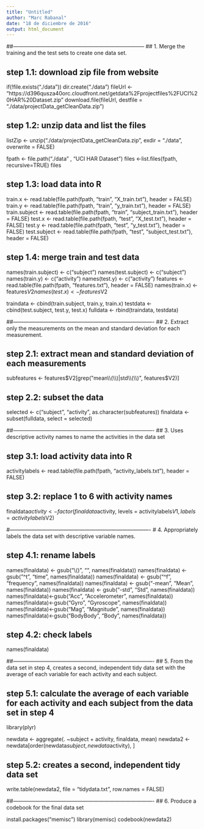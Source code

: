 ---
title: "Untitled"
author: "Marc Rabanal"
date: "18 de diciembre de 2016"
output: html_document
---

##--------------------------------------------------------------------------
## 1. Merge the training and the test sets to create one data set.

## step 1.1: download zip file from website

if(!file.exists("./data")) dir.create("./data")
fileUrl <- "https://d396qusza40orc.cloudfront.net/getdata%2Fprojectfiles%2FUCI%20HAR%20Dataset.zip"
download.file(fileUrl, destfile = "./data/projectData_getCleanData.zip")

## step 1.2: unzip data and list the files

listZip <- unzip("./data/projectData_getCleanData.zip", exdir = "./data", overwrite = FALSE)

fpath <- file.path("./data" , "UCI HAR Dataset")
files <-list.files(fpath, recursive=TRUE)
files

## step 1.3: load data into R

train.x <- read.table(file.path(fpath, "train", "X_train.txt"), header = FALSE)
train.y <- read.table(file.path(fpath, "train", "y_train.txt"), header = FALSE)
train.subject <- read.table(file.path(fpath, "train", "subject_train.txt"), header = FALSE)
test.x <- read.table(file.path(fpath, "test", "X_test.txt"), header = FALSE)
test.y <- read.table(file.path(fpath, "test", "y_test.txt"), header = FALSE)
test.subject <- read.table(file.path(fpath, "test", "subject_test.txt"), header = FALSE)

## step 1.4: merge train and test data

names(train.subject) <- c("subject")
names(test.subject) <- c("subject")
names(train.y) <- c("activity")
names(test.y) <- c("activity")
features <- read.table(file.path(fpath, "features.txt"), header = FALSE)
names(train.x) <- features$V2
names(test.x) <- features$V2

traindata <- cbind(train.subject, train.y, train.x)
testdata <- cbind(test.subject, test.y, test.x)
fulldata <- rbind(traindata, testdata)

##-------------------------------------------------------------------------------
## 2. Extract only the measurements on the mean and standard deviation for each measurement. 

## step 2.1:  extract mean and standard deviation of each measurements
subfeatures <- features$V2[grep("mean\\(\\)|std\\(\\)", features$V2)]

## step 2.2: subset the data
selected <- c("subject", "activity", as.character(subfeatures))
finaldata <- subset(fulldata, select = selected)

##-------------------------------------------------------------------------------
## 3. Uses descriptive activity names to name the activities in the data set

## step 3.1: load activity data into R
activitylabels <- read.table(file.path(fpath, "activity_labels.txt"), header = FALSE)

## step 3.2: replace 1 to 6 with activity names
finaldata$activity <- factor(finaldata$activity, levels = activitylabels$V1, labels = activitylabels$V2)

#-------------------------------------------------------------------------------
# 4. Appropriately labels the data set with descriptive variable names.

## step 4.1: rename labels
names(finaldata) <- gsub("\\()", "", names(finaldata))
names(finaldata) <- gsub("^t", "time", names(finaldata))
names(finaldata) <- gsub("^f", "frequency", names(finaldata))
names(finaldata) <- gsub("-mean", "Mean", names(finaldata))
names(finaldata) <- gsub("-std", "Std", names(finaldata))
names(finaldata)<-gsub("Acc", "Accelerometer", names(finaldata))
names(finaldata)<-gsub("Gyro", "Gyroscope", names(finaldata))
names(finaldata)<-gsub("Mag", "Magnitude", names(finaldata))
names(finaldata)<-gsub("BodyBody", "Body", names(finaldata))

## step 4.2: check labels
names(finaldata)

##-------------------------------------------------------------------------------
## 5. From the data set in step 4, creates a second, independent tidy data set with the average of each variable for each activity and each subject.

## step 5.1: calculate the average of each variable for each activity and each subject from the data set in step 4
library(plyr)

newdata <- aggregate(. ~subject + activity, finaldata, mean)
newdata2 <- newdata[order(newdata$subject, newdata$activity), ]

## step 5.2: creates a second, independent tidy data set
write.table(newdata2, file = "tidydata.txt", row.names = FALSE)

##-------------------------------------------------------------------------------
## 6. Produce a codebook for the final data set

install.packages("memisc")
library(memisc)
codebook(newdata2)
